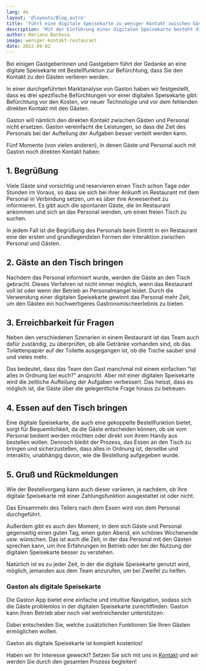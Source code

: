 ```yaml
---
lang: de
layout: '@layouts/Blog.astro'
title: 'Führt eine digitale Speisekarte zu weniger Kontakt zwischen Gästen und Personal?'
description: 'Mit der Einführung einer digitalen Speisekarte besteht die Angst, dass der Kontakt zwischen den Gästen und dem Personal leidet. Ob dies tatsächlich so ist, wollen wir hier auf den Grund gehen.'
author: Mariana Barbosa
image: weniger-kontakt-restaurant
date: 2022-09-02
---
```


Bei einigen Gastgeberinnen und Gastgebern führt der Gedanke an eine digitale Speisekarte mit Bestellfunktion zur Befürchtung, dass Sie den Kontakt zu den Gästen verlieren werden.

In einer durchgeführten Marktanalyse von Gaston haben wir festgestellt, dass es drei spezifische Befürchtungen vor einer digitalen Speisekarte gibt: Befürchtung vor den Kosten, vor neuer Technologie und vor dem fehlenden direkten Kontakt mit den Gästen.

Gaston will nämlich den direkten Kontakt zwischen Gästen und Personal nicht ersetzen. Gaston vereinfacht die Leistungen, so dass die Zeit des Personals bei der Aufteilung der Aufgaben besser verteilt werden kann.

Fünf Momente (von vielen anderen), in denen Gäste und Personal auch mit Gaston noch direkten Kontakt haben:

## 1. Begrüßung

Viele Gäste sind vorsichtig und reservieren einen Tisch schon Tage oder Stunden im Voraus, so dass sie sich bei ihrer Ankunft im Restaurant mit dem Personal in Verbindung setzen, um es über ihre Anwesenheit zu informieren. Es gibt auch die spontanen Gäste, die im Restaurant ankommen und sich an das Personal wenden, um einen freien Tisch zu suchen.

In jedem Fall ist die Begrüßung des Personals beim Eintritt in ein Restaurant eine der ersten und grundlegendsten Formen der Interaktion zwischen Personal und Gästen.

## 2. Gäste an den Tisch bringen

Nachdem das Personal informiert wurde, werden die Gäste an den Tisch gebracht. Dieses Verfahren ist nicht immer möglich, wenn das Restaurant voll ist oder wenn der Betrieb an Personalmangel leidet. Durch die Verwendung einer digitalen Speisekarte gewinnt das Personal mehr Zeit, um den Gästen ein hochwertigeres Gastronomischeerlebnis zu bieten.

## 3. Erreichbarkeit für Fragen

Neben den verschiedenen Szenarien in einem Restaurant ist das Team auch dafür zuständig, zu überprüfen, ob alle Getränke vorhanden sind, ob das Toilettenpapier auf der Toilette ausgegangen ist, ob die Tische sauber sind und vieles mehr.

Das bedeutet, dass das Team den Gast manchmal mit einem einfachen "Ist alles in Ordnung bei euch?" anspricht. Aber mit einer digitalen Speisekarte wird die zeitliche Aufteilung der Aufgaben verbessert. Das heisst, dass es möglich ist, die Gäste über die gelegentliche Frage hinaus zu betreuen.

## 4. Essen auf den Tisch bringen

Eine digitale Speisekarte, die auch eine gekoppelte Bestellfunktion bietet, sorgt für Bequemlichkeit, da die Gäste entscheiden können, ob sie vom Personal bedient werden möchten oder direkt von ihrem Handy aus bestellen wollen. Dennoch bleibt der Prozess, das Essen an den Tisch zu bringen und sicherzustellen, dass alles in Ordnung ist, derselbe und interaktiv, unabhängig davon, wie die Bestellung aufgegeben wurde.

## 5. Gruß und Rückmeldungen

Wie der Bestellvorgang kann auch dieser variieren, je nachdem, ob Ihre digitale Speisekarte mit einer Zahlungsfunktion ausgestattet ist oder nicht. 

Das Einsammeln des Tellers nach dem Essen wird von dem Personal durchgeführt. 

Außerdem gibt es auch den Moment, in dem sich Gäste und Personal gegenseitig einen guten Tag, einen guten Abend, ein schönes Wochenende usw. wünschen. Das ist auch die Zeit, in der das Personal mit den Gästen sprechen kann, um ihre Erfahrungen im Betrieb oder bei der Nutzung der digitalen Speisekarte besser zu verstehen.

Natürlich ist es zu jeder Zeit, in der die digitale Speisekarte genutzt wird, möglich, jemanden aus dem Team anzurufen, um bei Zweifel zu helfen.

### Gaston als digitale Speisekarte

Die Gaston App bietet eine einfache und intuitive Navigation, sodass sich die Gäste problemlos in der digitalen Speisekarte zurechtfinden. Gaston kann Ihren Betrieb aber noch viel weitreichender unterstützen. 

Dabei entscheiden Sie, welche zusätzlichen Funktionen Sie Ihren Gästen ermöglichen wollen.

Gaston als digitale Speisekarte ist komplett kostenlos!

Haben wir Ihr Interesse geweckt? Setzen Sie sich mit uns in [Kontakt](/de/kontakt) und wir werden Sie durch den gesamten Prozess begleiten!
